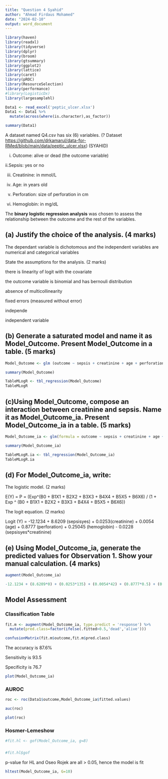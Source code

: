 ```yaml
---
title: "Question 4 Syahid"
author: "Ahmad Firdaus Mohamed"
date: "2024-02-10"
output: word_document
---
```


```r
library(haven)
library(readxl)
library(tidyverse)
library(dplyr)
library(broom)
library(gtsummary)
library(ggplot2)
library(lattice)
library(caret)
library(pROC)
library(ResourceSelection)
library(performance)
#library(LogisticDx)
library(largesamplehl)

```

```r
Data1 <- read_excel('peptic_ulcer.xlsx')
Data1 <- Data1 %>%
  mutate(across(where(is.character),as_factor))
```

```r
summary(Data1)
```

A dataset named Q4.csv has six (6) variables. (? Dataset <https://github.com/drkamarul/data-for-RMed/blob/main/data/peptic_ulcer.xlsx>) (SYAHID)

i.  Outcome: alive or dead (the outcome variable)

ii.Sepsis: yes or no

iii. Creatinine: in mmol/L

iv. Age: in years old

v.  Perforation: size of perforation in cm

vi. Hemoglobin: in mg/dL

The **binary logistic regression analysis** was chosen to assess the relationship between the outcome and the rest of the variables.

## (a) Justify the choice of the analysis. (4 marks)

The dependant variable is dichotomous and the independent variables are numerical and categorical variables

State the assumptions for the analysis. (2 marks)

there is linearity of logit with the covariate

the outcome variable is binomial and has bernouli distribution

absence of multicollinearity

fixed errors (measured without error)

independe

independent variable

## (b) Generate a saturated model and name it as Model_Outcome. Present Model_Outcome in a table. (5 marks)

```r
Model_Outcome <- glm (outcome ~ sepsis + creatinine + age + perforation + hemoglobin, family = binomial(link='logit'), data = Data1) 

```

```r
summary(Model_Outcome)
```

```r
TableMLogR <- tbl_regression(Model_Outcome)
TableMLogR
```

## (c)Using Model_Outcome, compose an interaction between creatinine and sepsis. Name it as Model_Outcome_ia. Present Model_Outcome_ia in a table. (5 marks)

```r
Model_Outcome_ia <- glm(formula = outcome ~ sepsis + creatinine + age + perforation + hemoglobin + creatinine:sepsis , family = binomial(link = "logit"), data = Data1)
```

```r
summary(Model_Outcome_ia)
```

```r
TableMLogR.ia <- tbl_regression(Model_Outcome_ia)
TableMLogR.ia
```

## (d) For Model_Outcome_ia, write:

The logistic model. (2 marks)

E(Y) = P = (Exp\^(B0 + B1X1 + B2X2 + B3X3 + B4X4 + B5X5 + B6X6) / (1 + Exp \^ (B0 + B1X1 + B2X2 + B3X3 + B4X4 + B5X5 + B6X6))

The logit equation. (2 marks)

Logit (Y) = -12.1234 + 8.6209 (sepsisyes) + 0.0253(creatinine) + 0.0054 (age) + 0.8777 (perforation) + 0.25045 (hemoglobin) - 0.0228 (sepsisyes\*creatinine)

## (e) Using Model_Outcome_ia, generate the predicted values for Observation 1. Show your manual calculation. (4 marks)

```r
augment(Model_Outcome_ia)
```

```r
-12.1234 + (8.6209*0) + (0.0253*135) + (0.0054*42) + (0.8777*0.5) + (0.25045*18) - (0.0228*0*135)
```

## Model Assessment

### Classification Table

```r
fit.m <- augment(Model_Outcome_ia, type.predict = 'response') %>%
  mutate(pred.class=factor(ifelse(.fitted>0.5,'dead','alive')))
```

```r
confusionMatrix(fit.m$outcome,fit.m$pred.class)
```

The accuracy is 87.6%

Sensitivity is 93.5

Specificity is 76.7

```r
plot(Model_Outcome_ia)
```

### AUROC

```r
roc <- roc(Data1$outcome,Model_Outcome_ia$fitted.values)
```

```r
auc(roc)
```

```r
plot(roc)
```

### Hosmer-Lemeshow

```r
#fit.hl <- gof(Model_Outcome_ia, g=8)
```

### 

```r
#fit.hl$gof
```

p-value for HL and Oseo Rojek are all \> 0.05, hence the model is fit

```r
hltest(Model_Outcome_ia, G=10)
```

